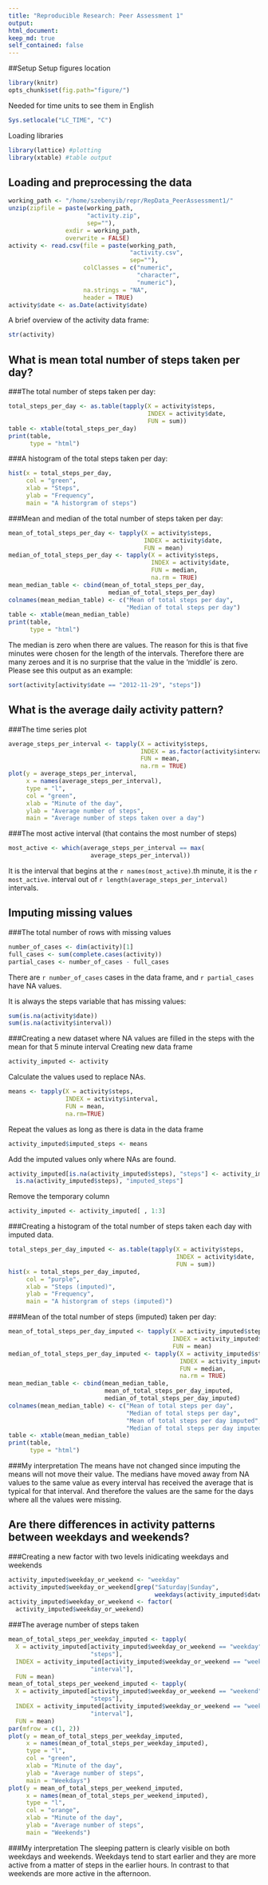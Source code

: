 ```yaml
---
title: "Reproducible Research: Peer Assessment 1"
output: 
html_document:
keep_md: true
self_contained: false
---
```


##Setup
Setup figures location
```r
library(knitr)
opts_chunk$set(fig.path="figure/")
```
Needed for time units to see them in English
```r
Sys.setlocale("LC_TIME", "C")
```
Loading libraries
```r
library(lattice) #plotting
library(xtable) #table output
```

## Loading and preprocessing the data
```r
working_path <- "/home/szebenyib/repr/RepData_PeerAssessment1/"
unzip(zipfile = paste(working_path,
                      "activity.zip",
                      sep=""),
                exdir = working_path,
                overwrite = FALSE)
activity <- read.csv(file = paste(working_path,
                                  "activity.csv",
                                  sep=""),
                     colClasses = c("numeric",
                                    "character",
                                    "numeric"),
                     na.strings = "NA",
                     header = TRUE)
activity$date <- as.Date(activity$date)
```
A brief overview of the activity data frame:
```r
str(activity)
```


## What is mean total number of steps taken per day?


###The total number of steps taken per day:
```r
total_steps_per_day <- as.table(tapply(X = activity$steps,
                                       INDEX = activity$date,
                                       FUN = sum))
table <- xtable(total_steps_per_day)
print(table,
      type = "html")
```

###A histogram of the total steps taken per day:
```r
hist(x = total_steps_per_day,
     col = "green",
     xlab = "Steps",
     ylab = "Frequency",
     main = "A historgram of steps")
```

###Mean and median of the total number of steps taken per day:
```r
mean_of_total_steps_per_day <- tapply(X = activity$steps,
                                      INDEX = activity$date,
                                      FUN = mean)
median_of_total_steps_per_day <- tapply(X = activity$steps,
                                        INDEX = activity$date,
                                        FUN = median,
                                        na.rm = TRUE)
mean_median_table <- cbind(mean_of_total_steps_per_day,
                            median_of_total_steps_per_day)
colnames(mean_median_table) <- c("Mean of total steps per day",
                                 "Median of total steps per day")
table <- xtable(mean_median_table)
print(table,
      type = "html")
```

The median is zero when there are values. The reason for this is that five
minutes were chosen for the length of the intervals. Therefore there are
many zeroes and it is no surprise that the value in the 'middle' is zero.
Please see this output as an example:
```r
sort(activity[activity$date == "2012-11-29", "steps"])
```


## What is the average daily activity pattern?


###The time series plot
```r
average_steps_per_interval <- tapply(X = activity$steps,
                                     INDEX = as.factor(activity$interval),
                                     FUN = mean,
                                     na.rm = TRUE)
plot(y = average_steps_per_interval,
     x = names(average_steps_per_interval),
     type = "l",
     col = "green",
     xlab = "Minute of the day",
     ylab = "Average number of steps",
     main = "Average number of steps taken over a day")
```

###The most active interval (that contains the most number of steps)
```r
most_active <- which(average_steps_per_interval == max(
                       average_steps_per_interval))
```
It is the interval that begins at the `r names(most_active)`.th minute,
it is the `r most_active`. interval out of
`r length(average_steps_per_interval)` intervals.


## Imputing missing values


###The total number of rows with missing values
```r
number_of_cases <- dim(activity)[1]
full_cases <- sum(complete.cases(activity))
partial_cases <- number_of_cases - full_cases
```
There are `r number_of_cases` cases in the data frame, and `r partial_cases`
have NA values.

It is always the steps variable that has missing values:
```r
sum(is.na(activity$date))
sum(is.na(activity$interval))
```

###Creating a new dataset where NA values are filled in the steps with the mean for that 5 minute interval
Creating new data frame
```r
activity_imputed <- activity
```
Calculate the values used to replace NAs.
```r
means <- tapply(X = activity$steps,
                INDEX = activity$interval,
                FUN = mean,
                na.rm=TRUE)
```
Repeat the values as long as there is data in the data frame
```r
activity_imputed$imputed_steps <- means
```
Add the imputed values only where NAs are found.
```r
activity_imputed[is.na(activity_imputed$steps), "steps"] <- activity_imputed[
  is.na(activity_imputed$steps), "imputed_steps"]
```
Remove the temporary column
```r
activity_imputed <- activity_imputed[ , 1:3]
```

###Creating a histogram of the total number of steps taken each day with imputed data.
```r
total_steps_per_day_imputed <- as.table(tapply(X = activity$steps,
                                               INDEX = activity$date,
                                               FUN = sum))
hist(x = total_steps_per_day_imputed, 
     col = "purple",
     xlab = "Steps (imputed)",
     ylab = "Frequency",
     main = "A historgram of steps (imputed)")
```

###Mean of the total number of steps (imputed) taken per day:
```r
mean_of_total_steps_per_day_imputed <- tapply(X = activity_imputed$steps,
                                              INDEX = activity_imputed$date,
                                              FUN = mean)
median_of_total_steps_per_day_imputed <- tapply(X = activity_imputed$steps,
                                                INDEX = activity_imputed$date,
                                                FUN = median,
                                                na.rm = TRUE)
mean_median_table <- cbind(mean_median_table,
                           mean_of_total_steps_per_day_imputed,
                           median_of_total_steps_per_day_imputed)
colnames(mean_median_table) <- c("Mean of total steps per day",
                                 "Median of total steps per day",
                                 "Mean of total steps per day imputed",
                                 "Median of total steps per day imputed")
table <- xtable(mean_median_table)
print(table,
      type = "html")
```

###My interpretation
The means have not changed since imputing the means will not move their value. The medians have moved away from NA values to the same value as every interval has received the average that is typical for that interval. And therefore the values are the same for the days where all the values were missing.


## Are there differences in activity patterns between weekdays and weekends?
###Creating a new factor with two levels inidicating weekdays and weekends
```r
activity_imputed$weekday_or_weekend <- "weekday"
activity_imputed$weekday_or_weekend[grep("Saturday|Sunday",
                                         weekdays(activity_imputed$date))] <- "weekend"
activity_imputed$weekday_or_weekend <- factor(
  activity_imputed$weekday_or_weekend)
```

###The average number of steps taken 
```r
mean_of_total_steps_per_weekday_imputed <- tapply(
  X = activity_imputed[activity_imputed$weekday_or_weekend == "weekday", 
                       "steps"],
  INDEX = activity_imputed[activity_imputed$weekday_or_weekend == "weekday", 
                       "interval"],
  FUN = mean)
mean_of_total_steps_per_weekend_imputed <- tapply(
  X = activity_imputed[activity_imputed$weekday_or_weekend == "weekend", 
                       "steps"],
  INDEX = activity_imputed[activity_imputed$weekday_or_weekend == "weekend", 
                       "interval"],
  FUN = mean)
par(mfrow = c(1, 2))
plot(y = mean_of_total_steps_per_weekday_imputed,
     x = names(mean_of_total_steps_per_weekday_imputed),
     type = "l",
     col = "green",
     xlab = "Minute of the day",
     ylab = "Average number of steps",
     main = "Weekdays")
plot(y = mean_of_total_steps_per_weekend_imputed,
     x = names(mean_of_total_steps_per_weekend_imputed),
     type = "l",
     col = "orange",
     xlab = "Minute of the day",
     ylab = "Average number of steps",
     main = "Weekends")
```

###My interpretation
The sleeping pattern is clearly visible on both weekdays and weekends. Weekdays tend to start earlier and they are more active from a matter of steps in the earlier hours. In contrast to that weekends are more active in the afternoon.